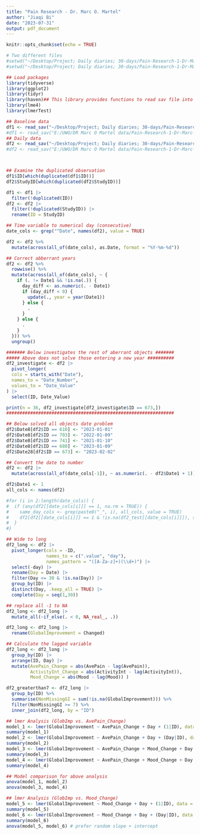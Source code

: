 ```yaml
---
title: "Pain Research - Dr. Marc O. Martel"
author: "Jiaqi Bi"
date: "2023-07-31"
output: pdf_document
---
```


```r
knitr::opts_chunk$set(echo = TRUE)
```

```r
# Two different files
#setwd("~/Desktop/Project; Daily diaries; 30-days/Pain-Research-1-Dr-Marc-O-Martel/Datasets; Project; Martel")
#setwd("~/Desktop/Project; Daily diaries; 30-days/Pain-Research-1-Dr-Marc-O-Martel/Datasets; Project; Jamison")
```

```r
## Load packages
library(tidyverse)
library(ggplot2)
library(tidyr)
library(haven)## This library provides functions to read sav file into R
library(lme4)
library(lmerTest)
```

```r
## Baseline data
df1 <- read_sav("~/Desktop/Project; Daily diaries; 30-days/Pain-Research-1-Dr-Marc-O-Martel/Datasets; Project; Jamison/Dataset; Jamison project; Baseline.sav")
#df1 <- read_sav("E:/UWO/DR Marc O Martel data/Pain-Research-1-Dr-Marc-O-Martel/Datasets; Project; Jamison/Dataset; Jamison project; Baseline.sav")
## Daily data
df2 <- read_sav("~/Desktop/Project; Daily diaries; 30-days/Pain-Research-1-Dr-Marc-O-Martel/Datasets; Project; Jamison/Dataset; Jamison project; Daily.sav")
#df2 <- read_sav("E:/UWO/DR Marc O Martel data/Pain-Research-1-Dr-Marc-O-Martel/Datasets; Project; Jamison/Dataset; Jamison project; Daily.sav")



## Examine the duplicated observation
df1$ID[which(duplicated(df1$ID))]
df2$StudyID[which(duplicated(df2$StudyID))]

df1 <- df1 |>
  filter(!duplicated(ID))
df2 <- df2 |>
  filter(!duplicated(StudyID)) |>
  rename(ID = StudyID)

## Time variable to numerical day (consecutive)
date_cols <- grep("^Date", names(df2), value = TRUE)

df2 <- df2 %>%
  mutate(across(all_of(date_cols), as.Date, format = "%Y-%m-%d"))

## Correct abberrant years
df2 <- df2 %>%
  rowwise() %>%
  mutate(across(all_of(date_cols), ~ {
    if (. != Date1 && !is.na(.)) {
      day_diff <- as.numeric(. - Date1)
      if (day_diff < 0) {
        update(., year = year(Date1))
      } else {
        .
      }
    } else {
      .
    }
  })) %>%
  ungroup()

####### Below investigates the rest of aberrant objects #######
##### Above does not solve those entering a new year ##########
df2_investigate <- df2 |>
  pivot_longer(
  cols = starts_with("Date"), 
  names_to = "Date_Number", 
  values_to = "Date_Value"
) |>
  select(ID, Date_Value)

print(n = 36, df2_investigate[df2_investigate$ID == 673,])
###############################################################

## Below solved all objects date problem
df2$Date8[df2$ID == 610] <- "2023-01-01"
df2$Date8[df2$ID == 703] <- "2022-01-09"
df2$Date8[df2$ID == 741] <- "2021-01-10"
df2$Date8[df2$ID == 680] <- "2023-01-09"
df2$Date28[df2$ID == 673] <- "2023-02-02"

## Convert the date to number
df2 <- df2 |>
  mutate(across(all_of(date_cols[-1]), ~ as.numeric(. - df2$Date1 + 1)))

df2$Date1 <- 1
all_cols <- names(df2)

#for (i in 2:length(date_cols)) {
#  if (any(df2[[date_cols[i]]] == 1, na.rm = TRUE)) {
#    same_day_cols <- grep(paste0("_", i), all_cols, value = TRUE)
#    df2[df2[[date_cols[i]]] == 1 & !is.na(df2_test[[date_cols[i]]]), same_day_cols] <- NA
#  }
#}

## Wide to long
df2_long <- df2 |>
  pivot_longer(cols = -ID,
               names_to = c(".value", "day"),
               names_pattern = "([A-Za-z]+)(\\d+)") |>
  select(-day) |>
  rename(Day = Date) |>
  filter(Day <= 30 & !is.na(Day)) |>
  group_by(ID) |>
  distinct(Day, .keep_all = TRUE) |>
  complete(Day = seq(1,30))

## replace all -1 to NA
df2_long <- df2_long |>
  mutate_all(~if_else(. < 0, NA_real_, .))

df2_long <- df2_long |>
  rename(GlobalImprovement = Changed)

## Calculate the lagged variable
df2_long <- df2_long |>
  group_by(ID) |>
  arrange(ID, Day) |>
  mutate(AvePain_Change = abs(AvePain - lag(AvePain)), 
         ActivityInt_Change = abs(ActivityInt - lag(ActivityInt)), 
         Mood_Change = abs(Mood - lag(Mood)) )

df2_greaterthan7 <- df2_long |>
  group_by(ID) %>%
  summarise(NonMissingGI = sum(!is.na(GlobalImprovement))) %>%
  filter(NonMissingGI >= 7) %>%
  inner_join(df2_long, by = "ID")
```

```r
## lmer Analysis (GlobImp vs. AvePain_Change)
model_1 <- lmer(GlobalImprovement ~ AvePain_Change + Day + (1|ID), data = df2_greaterthan7) # Random intercept only
summary(model_1)
model_2 <- lmer(GlobalImprovement ~ AvePain_Change + Day + (Day|ID), data = df2_greaterthan7) # Random slope + Random intercept
summary(model_2)
model_3 <- lmer(GlobalImprovement ~ AvePain_Change + Mood_Change + Day + (1|ID), data = df2_greaterthan7) # Adjust AvePain_Change and Mood_Change
summary(model_3)
model_4 <- lmer(GlobalImprovement ~ AvePain_Change + Mood_Change + Day + (Day|ID), data = df2_greaterthan7) # Add random slope
summary(model_4)

## Model comparison for above analysis
anova(model_1, model_2)
anova(model_3, model_4)

## lmer Analysis (GlobImp vs. Mood_Change)
model_5 <- lmer(GlobalImprovement ~ Mood_Change + Day + (1|ID), data = df2_greaterthan7) # random intercept only
summary(model_5)
model_6 <- lmer(GlobalImprovement ~ Mood_Change + Day + (Day|ID), data = df2_greaterthan7) # Add random slope
summary(model_6)
anova(model_5, model_6) # prefer random slope + intercept
```






